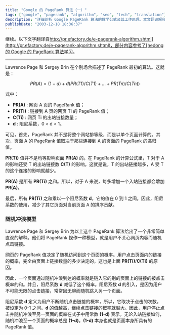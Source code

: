 ```yaml
---
title: "Google 的 PageRank 算法（一）"
tags: ["google", "pagerank", "algorithm", "seo", "tech", "translation"]
description: "详细剖析 Google PageRank 算法的数学公式及其工作原理。本文翻译解释了 PageRank 的核心公式 PR(A) = (1-d) + d(PR(T1)/C(T1) + ... + PR(Tn)/C(Tn))，阐明了阻尼系数、入站链接和出站链接如何共同影响网页排名，并通过'随机冲浪模型'直观解释了这一革命性搜索排名技术的本质。"
publishDate: "2003-12-18 18:36:37"
---
```


继续。以下文字翻译自[http://pr.efactory.de/e-pagerank-algorithm.shtml](http://pr.efactory.de/e-pagerank-algorithm.shtml)，部分内容参考了[hedong 的 Google 的 PageRank 算法学习](http://hedong.3322.org/archives/000199.html)。

---

Lawrence Page 和 Sergey Brin 在个别场合描述了 PageRank 最初的算法。这就是：

```math
PR(A) = (1-d) + d (PR(T1)/C(T1) + ... + PR(Tn)/C(Tn))
```

式中：

- **PR(A)** : 网页 A 页的 PageRank 值；
- **PR(Ti)** : 链接到 A 页的网页 Ti 的 PageRank 值；
- **C(Ti)** : 网页 Ti 的出站链接数量；
- **d** : 阻尼系数，0 \< d \< 1。

可见，首先，PageRank 并不是将整个网站排等级，而是以单个页面计算的。其次，页面 A 的 PageRank 值取决于那些连接到 A 的页面的 PageRank 的递归值。

**PR(Ti)** 值并不是均等影响页面 **PR(A)** 的。在 PageRank 的计算公式里，T 对于 A 的影响还受 T 的出站链接数 **C(T)** 的影响。这就是说，T 的出站链接越多，A 受 T 的这个连接的影响就越少。

**PR(A)** 是所有 **PR(Ti)** 之和。所以，对于 A 来说，每多增加一个入站链接都会增加 **PR(A)**。

最后，所有 **PR(Ti)** 之和乘以一个阻尼系数 **d**，它的值在 0 到 1 之间。因此，阻尼系数的使用，减少了其它页面对当前页面 A 的排序贡献。

### 随机冲浪模型

Lawrence Page 和 Sergey Brin 为以上这个 PageRank 算法给出了一个非常简单直观的解释。他们将 PageRank 视作一种模型，就是用户不关心网页内容而随机点击链接。

网页的 PageRank 值决定了随机访问到这个页面的概率。用户点击页面内的链接的概率，完全由页面上链接数量的多少决定的，这也是上面 **PR(Ti)**/**C(Ti)** 的原因。

因此，一个页面通过随机冲浪到达的概率就是链入它的别的页面上的链接的被点击概率的和。并且，阻尼系数 **d** 减低了这个概率。阻尼系数 **d** 的引入，是因为用户不可能无限的点击链接，常常因无聊而随机跳入另一个页面。

阻尼系数 **d** 定义为用户不断随机点击链接的概率，所以，它取决于点击的次数，被设定为 0-1 之间。**d** 的值越高，继续点击链接的概率就越大。因此，用户停止点击并随机冲浪至另一页面的概率在式子中用常数 **(1-d)** 表示。无论入站链接如何，随机冲浪至一个页面的概率总是 **(1-d)**。**(1-d)** 本身也就是页面本身所具有的 PageRank 值。
